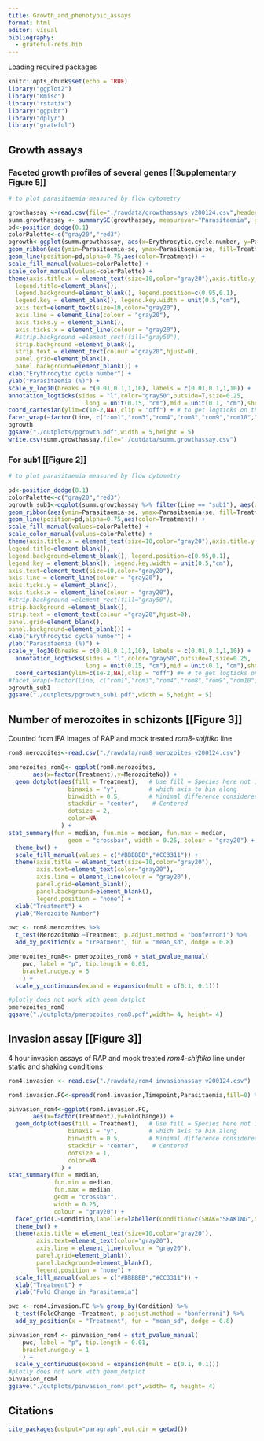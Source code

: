 ```yaml
---
title: Growth_and_phenotypic_assays
format: html
editor: visual
bibliography:
  - grateful-refs.bib
---
```


Loading required packages

```r
knitr::opts_chunk$set(echo = TRUE)
library("ggplot2")
library("Rmisc")
library("rstatix")
library("ggpubr")
library("dplyr")
library("grateful")
```

## Growth assays

### Faceted growth profiles of several genes [[Supplementary Figure 5]]

```r
# to plot parasitaemia measured by flow cytometry

growthassay <-read.csv(file="./rawdata/growthassays_v200124.csv",header = T)
summ.growthassay <- summarySE(growthassay, measurevar="Parasitaemia", groupvars=c("Line","Treatment","Erythrocytic.cycle.number"), na.rm=TRUE)
pd<-position_dodge(0.1)
colorPalette<-c("gray20","red3")
pgrowth<-ggplot(summ.growthassay, aes(x=Erythrocytic.cycle.number, y=Parasitaemia, group=interaction(Line, Treatment))) +
geom_ribbon(aes(ymin=Parasitaemia-se, ymax=Parasitaemia+se, fill=Treatment),alpha=0.3,position=pd) +
geom_line(position=pd,alpha=0.75,aes(color=Treatment)) +
scale_fill_manual(values=colorPalette) +
scale_color_manual(values=colorPalette) +
theme(axis.title.x = element_text(size=10,color="gray20"),axis.title.y = element_text(size=10,color="gray20"),
  legend.title=element_blank(),
  legend.background=element_blank(), legend.position=c(0.95,0.1),
  legend.key = element_blank(), legend.key.width = unit(0.5,"cm"),
  axis.text=element_text(size=10,color="gray20"),
  axis.line = element_line(colour = "gray20"),
  axis.ticks.y = element_blank(),
  axis.ticks.x = element_line(colour = "gray20"),
  #strip.background =element_rect(fill="gray50"),
  strip.background =element_blank(),
  strip.text = element_text(colour ="gray20",hjust=0),
  panel.grid=element_blank(), 
  panel.background=element_blank()) +
xlab("Erythrocytic cycle number") +
ylab("Parasitaemia (%)") +
scale_y_log10(breaks = c(0.01,0.1,1,10), labels = c(0.01,0.1,1,10)) + 
annotation_logticks(sides = "l",color="gray50",outside=T,size=0.25,
                      long = unit(0.15, "cm"),mid = unit(0.1, "cm"),short = unit(0.05, "cm")) + # to get logticks
coord_cartesian(ylim=c(1e-2,NA),clip = "off") + # to get logticks on the outside
facet_wrap(~factor(Line, c("rom1","rom3","rom4","rom8","rom9","rom10","piplc","sub1","p230p")),nrow=4) # to facet by each gene
pgrowth
ggsave("./outplots/pgrowth.pdf",width = 5,height = 5)
write.csv(summ.growthassay,file="./outdata/summ.growthassay.csv")
```

### For sub1 [[Figure 2]]

```r
# to plot parasitaemia measured by flow cytometry

pd<-position_dodge(0.1)
colorPalette<-c("gray20","red3")
pgrowth_sub1<-ggplot(summ.growthassay %>% filter(Line == "sub1"), aes(x=Erythrocytic.cycle.number, y=Parasitaemia, group=interaction(Line, Treatment))) +
geom_ribbon(aes(ymin=Parasitaemia-se, ymax=Parasitaemia+se, fill=Treatment),alpha=0.3,position=pd) +
geom_line(position=pd,alpha=0.75,aes(color=Treatment)) +
scale_fill_manual(values=colorPalette) +
scale_color_manual(values=colorPalette) +
theme(axis.title.x = element_text(size=10,color="gray20"),axis.title.y = element_text(size=10,color="gray20"),
legend.title=element_blank(),
legend.background=element_blank(), legend.position=c(0.95,0.1),
legend.key = element_blank(), legend.key.width = unit(0.5,"cm"),
axis.text=element_text(size=10,color="gray20"),
axis.line = element_line(colour = "gray20"),
axis.ticks.y = element_blank(),
axis.ticks.x = element_line(colour = "gray20"),
#strip.background =element_rect(fill="gray50"),
strip.background =element_blank(),
strip.text = element_text(colour ="gray20",hjust=0),
panel.grid=element_blank(), 
panel.background=element_blank()) +
xlab("Erythrocytic cycle number") +
ylab("Parasitaemia (%)") +
scale_y_log10(breaks = c(0.01,0.1,1,10), labels = c(0.01,0.1,1,10)) + 
  annotation_logticks(sides = "l",color="gray50",outside=T,size=0.25,
                      long = unit(0.15, "cm"),mid = unit(0.1, "cm"),short = unit(0.05, "cm")) + # to get logticks
  coord_cartesian(ylim=c(1e-2,NA),clip = "off") #+ # to get logticks on the outside
#facet_wrap(~factor(Line, c("rom1","rom3","rom4","rom8","rom9","rom10","piplc","sub1","p230p")),nrow=4)
pgrowth_sub1
ggsave("./outplots/pgrowth_sub1.pdf",width = 5,height = 5)
```

## Number of merozoites in schizonts [[Figure 3]]

Counted from IFA images of RAP and mock treated *rom8-shiftiko* line

```r
rom8.merozoites<-read.csv("./rawdata/rom8_merozoites_v200124.csv")

pmerozoites_rom8<- ggplot(rom8.merozoites,
       aes(x=factor(Treatment),y=MerozoiteNo)) +
  geom_dotplot(aes(fill = Treatment),   # Use fill = Species here not in ggplot()
                 binaxis = "y",         # which axis to bin along
                 binwidth = 0.5,        # Minimal difference considered different
                 stackdir = "center",    # Centered
                 dotsize = 2,
                 color=NA
               ) +
stat_summary(fun = median, fun.min = median, fun.max = median,
                 geom = "crossbar", width = 0.25, colour = "gray20") +
  theme_bw() +
  scale_fill_manual(values = c("#BBBBBB","#CC3311")) +
  theme(axis.title = element_text(size=10,color="gray20"),
        axis.text=element_text(color="gray20"),
        axis.line = element_line(colour = "gray20"),
        panel.grid=element_blank(), 
        panel.background=element_blank(), 
        legend.position = "none") +
  xlab("Treatment") +
  ylab("Merozoite Number")

pwc <- rom8.merozoites %>%
  t_test(MerozoiteNo ~Treatment, p.adjust.method = "bonferroni") %>%
  add_xy_position(x = "Treatment", fun = "mean_sd", dodge = 0.8)

pmerozoites_rom8<- pmerozoites_rom8 + stat_pvalue_manual(
    pwc, label = "p", tip.length = 0.01,
    bracket.nudge.y = 5
    ) +
  scale_y_continuous(expand = expansion(mult = c(0.1, 0.1)))

#plotly does not work with geom_dotplot
pmerozoites_rom8
ggsave("./outplots/pmerozoites_rom8.pdf",width= 4, height= 4)
```

## Invasion assay [[Figure 3]]

4 hour invasion assays of RAP and mock treated *rom4-shiftiko* line under static and shaking conditions

```r
rom4.invasion <- read.csv("./rawdata/rom4_invasionassay_v200124.csv")

rom4.invasion.FC<-spread(rom4.invasion,Timepoint,Parasitaemia,fill=0) %>% transmute(Line,Treatment,Condition,Replicate,FoldChange=AFTER/BFOR)

pinvasion_rom4<-ggplot(rom4.invasion.FC,
       aes(x=factor(Treatment),y=FoldChange)) +
  geom_dotplot(aes(fill = Treatment),   # Use fill = Species here not in ggplot()
                 binaxis = "y",         # which axis to bin along
                 binwidth = 0.5,        # Minimal difference considered different
                 stackdir = "center",    # Centered
                 dotsize = 1,
                 color=NA
               ) +
stat_summary(fun = median, 
             fun.min = median, 
             fun.max = median,
             geom = "crossbar", 
             width = 0.25,
             colour = "gray20") +
  facet_grid(.~Condition,labeller=labeller(Condition=c(SHAK="SHAKING",STAT="STATIC"))) +
  theme_bw() +
  theme(axis.title = element_text(size=10,color="gray20"),
        axis.text=element_text(color="gray20"),
        axis.line = element_line(colour = "gray20"),
        panel.grid=element_blank(), 
        panel.background=element_blank(), 
        legend.position = "none") +
  scale_fill_manual(values = c("#BBBBBB","#CC3311")) +
  xlab("Treatment") + 
  ylab("Fold Change in Parasitaemia")

pwc <- rom4.invasion.FC %>% group_by(Condition) %>%
  t_test(FoldChange ~Treatment, p.adjust.method = "bonferroni") %>%
  add_xy_position(x = "Treatment", fun = "mean_sd", dodge = 0.8)

pinvasion_rom4 <- pinvasion_rom4 + stat_pvalue_manual(
    pwc, label = "p", tip.length = 0.01,
    bracket.nudge.y = 1
    ) +
  scale_y_continuous(expand = expansion(mult = c(0.1, 0.1)))
#plotly does not work with geom_dotplot
pinvasion_rom4
ggsave("./outplots/pinvasion_rom4.pdf",width= 4, height= 4)
```


## Citations

```r
cite_packages(output="paragraph",out.dir = getwd())
```
